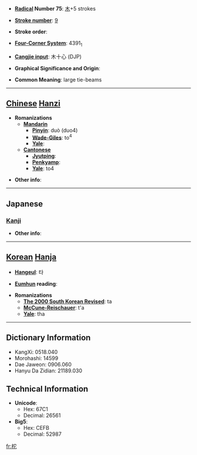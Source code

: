 * '''[[Wiktionary:Chinese radical index| Radical]] Number 75''': [[Wiktionary:Chinese radical index 木|木]]+5 strokes

* '''[[Wiktionary:Chinese total strokes index|Stroke number]]''': [[Wiktionary:Chinese total strokes index 9|9]]

* '''Stroke order''': 

* '''[[Wiktionary:Chinese four corner index|Four-Corner System]]''': 4391<sub>1</sub>

* '''[[Wiktionary:Chinese Cangjie index|Cangjie input]]''': 木十心 (DJP)

* '''Graphical Significance and Origin''': 

* '''Common Meaning''': large tie-beams

----

== [[Chinese]] [[Hanzi]] ==

* '''Romanizations'''
** '''[[Mandarin]]'''
*** '''[[Pinyin]]''': duò (duo4)
*** '''[[Wade-Giles]]''': to<sup>4</sup>
*** '''[[Yale]]''': 
** '''[[Cantonese]]'''
*** '''[[Jyutping]]''':
*** '''[[Penkyamp]]''': 
*** '''[[Yale]]''': to4

* '''Other info''': 

----

==Japanese==
===[[Kanji]]===
{{kanji|on readings=[[た]] (ta), [[だ]] (da)
|kun readings=[[かじ]] (kaji)
}}

* '''Other info''':  

----

== [[Korean]] [[Hanja]] ==

* '''[[Hangeul]]''': 타

* '''[[Eumhun]] reading''': 

* '''Romanizations'''
** '''[[The 2000 South Korean Revised Romanization|The 2000 South Korean Revised]]''': ta
** '''[[McCune-Reischauer]]''': t'a
** '''[[Yale]]''': tha

----

== Dictionary Information ==

* KangXi: 0518.040
* Morohashi: 14599
* Dae Jaweon: 0906.060
* Hanyu Da Zidian: 21189.030

== Technical Information ==

* '''Unicode''':
** Hex: 67C1
** Decimal: 26561
* '''Big5''':
** Hex: CEFB
** Decimal: 52987

[[fr:柁]]